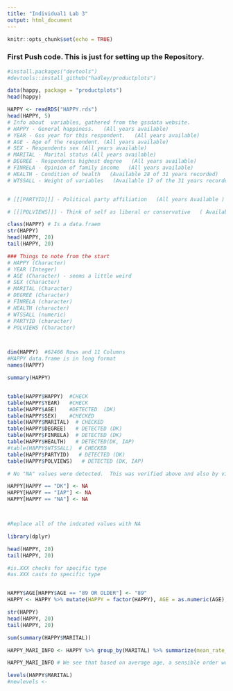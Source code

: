 ```yaml
---
title: "Individual1 Lab 3"
output: html_document
---
```


```r
knitr::opts_chunk$set(echo = TRUE)
```

### First Push code.  This is just for setting up the Repository. 

```r
#install.packages("devtools")
#devtools::install_github("hadley/productplots")

``` 


```r
data(happy, package = "productplots")
head(happy)
```


```r
HAPPY <- readRDS("HAPPY.rds")
head(HAPPY, 5)
# Info about  variables, gathered from the gssdata website.
# HAPPY - General happiness.   (All years available)
# YEAR - Gss year for this respondent.   (All years available)
# AGE - Age of the respondent. (All years available)
# SEX - Respondents sex (All years available)
# MARITAL - Marital status (All years available)
# DEGREE - Respondents highest degree   (All years available)
# FINRELA - Opinion of family income   (All years available)
# HEALTH - Condition of health   (Available 28 of 31 years recorded)
# WTSSALL - Weight of variables   (Available 17 of the 31 years recorded )


# [[[PARTYID]]] - Political party affiliation   (All years Available )

# [[[POLVIEWS]]] - Think of self as liberal or conservative   ( Available 29 of 31 years)
``` 

```r
class(HAPPY) # Is a data.fraem
str(HAPPY)
head(HAPPY, 20)
tail(HAPPY, 20)

### Things to note from the start
# HAPPY (Character)
# YEAR (Integer)
# AGE (Character) - seems a little weird
# SEX (Character)
# MARITAL (Character)
# DEGREE (Character)
# FINRELA (character)
# HEALTH (character)
# WTSSALL (numeric)
# PARTYID (character)
# POLVIEWS (Character)



dim(HAPPY)  #62466 Rows and 11 Columns
#HAPPY data.frame is in long format
names(HAPPY)

summary(HAPPY)



```

```r

table(HAPPY$HAPPY)  #CHECK
table(HAPPY$YEAR)   #CHECK
table(HAPPY$AGE)    #DETECTED  (DK)
table(HAPPY$SEX)    #CHECKED
table(HAPPY$MARITAL)  # CHECKED
table(HAPPY$DEGREE)   # DETECTED (DK)
table(HAPPY$FINRELA)  # DETECTED (DK)
table(HAPPY$HEALTH)   # DETECTED(DK, IAP)
#table(HAPPY$WTSSALL)  # CHECKED
table(HAPPY$PARTYID)   # DETECTED (DK)
table(HAPPY$POLVIEWS)   # DETECTED (DK, IAP)

# No "NA" values were detected.  This was verified above and also by viewing the global enviroment uisng the search bar. 

```

```r

HAPPY[HAPPY == "DK"] <- NA
HAPPY[HAPPY == "IAP"] <- NA
HAPPY[HAPPY == "NA"] <- NA  



#Replace all of the indcated values with NA
```


```r

library(dplyr)

head(HAPPY, 20)
tail(HAPPY, 20)

```

```r
#is.XXX checks for specific type
#as.XXX casts to specific type


HAPPY$AGE[HAPPY$AGE == "89 OR OLDER"] <- "89"
HAPPY <- HAPPY %>% mutate(HAPPY = factor(HAPPY), AGE = as.numeric(AGE), SEX = factor(SEX), MARITAL = factor(MARITAL), DEGREE = factor(DEGREE), FINRELA = factor(FINRELA), HEALTH = factor(HEALTH), PARTYID = factor(PARTYID), POLVIEWS = factor(POLVIEWS))

str(HAPPY)
head(HAPPY, 20)
tail(HAPPY, 20)

```
```r

sum(summary(HAPPY$MARITAL))

HAPPY_MARI_INFO <- HAPPY %>% group_by(MARITAL) %>% summarize(mean_rate_each_level = mean(AGE, na.rm = TRUE))

HAPPY_MARI_INFO # We see that based on average age, a sensible order would be "NEVER MARRIED", "SEPARATED", "MARRIED", "DIVORCED", and "WIDOWED"

levels(HAPPY$MARITAL)
#newlevels <- 
```

